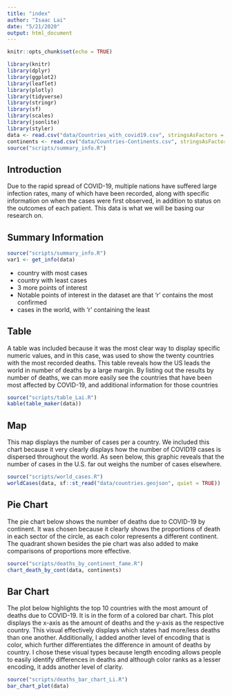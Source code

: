 ```yaml
---
title: "index"
author: "Isaac Lai"
date: "5/21/2020"
output: html_document
---
```


```r
knitr::opts_chunk$set(echo = TRUE)
```

```r
library(knitr)
library(dplyr)
library(ggplot2)
library(leaflet)
library(plotly)
library(tidyverse)
library(stringr)
library(sf)
library(scales)
library(jsonlite)
library(styler)
data <- read.csv("data/Countries_with_covid19.csv", stringsAsFactors = FALSE)
continents <- read.csv("data/Countries-Continents.csv", stringsAsFactors = FALSE)
source("scripts/summary_info.R")
```

## Introduction
Due to the rapid spread of COVID-19, multiple nations have suffered large infection rates, many of which have been recorded, along with specific information on when the cases were first observed, in addition to status on the outcomes of each patient. This data is what we will be basing our research on.

## Summary Information
```r
source("scripts/summary_info.R")
var1 <- get_info(data)
```
- country with most cases
- country with least cases
- 3 more points of interest
- Notable points of interest in the dataset are that 'r ' contains the most confirmed
- cases in the world, with 'r ' containing the least


## Table

A table was included because it was the most clear way to display specific numeric values, and in this case, was used to show the twenty countries with the most recorded deaths. This table reveals how the US leads the world in number of deaths by a large margin. By listing out the results by number of deaths, we can more easily see the countries that have been most affected by COVID-19, and additional information for those countries
```r
source("scripts/table_Lai.R")
kable(table_maker(data))
```

## Map

This map displays the number of cases per a country. We included this chart because it very clearly displays how the number of COVID19 cases is dispersed throughout the world. As seen below, this graphic reveals that the number of cases in the U.S. far out weighs the number of cases elsewhere.
```r
source("scripts/world_cases.R")
worldCases(data, sf::st_read("data/countries.geojson", quiet = TRUE))
```

## Pie Chart
The pie chart below shows the number of deaths due to COVID-19 by continent. It was chosen because it clearly shows the proportions of death in each sector of the circle, as each color represents a different continent. The quadrant shown besides the pie chart was also added to make comparisons of proportions more effective. 
```r
source("scripts/deaths_by_continent_fame.R")
chart_death_by_cont(data, continents)
```

## Bar Chart

The plot below highlights the top 10 countries with the most amount of deaths due to COVID-19. It is in the form of a colored bar chart. This plot displays the x-axis as the amount of deaths and the y-axis as the respective country. This visual effectively displays which states had more/less deaths than one another. Additionally, I added another level of encoding that is color, which further differentiates the difference in amount of deaths by country. I chose these visual types because length encoding allows people to easily identify differences in deaths and although color ranks as a lesser encoding, it adds another level of clarity.
```r
source("scripts/deaths_bar_chart_Li.R")
bar_chart_plot(data)
```
